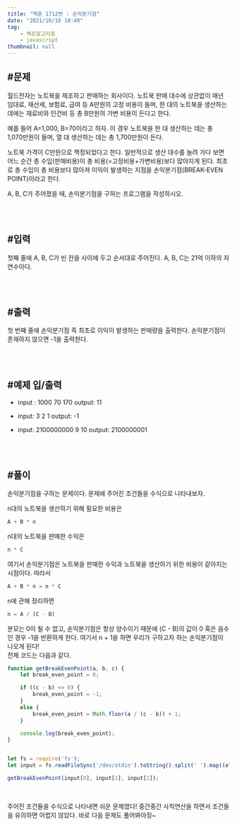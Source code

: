 ```yaml
---
title: "백준 1712번 : 손익분기점"
date: "2021/10/18 18:40"
tag:
    - 백준알고리즘
    - javascript
thumbnail: null
---
```


## #문제

월드전자는 노트북을 제조하고 판매하는 회사이다. 노트북 판매 대수에 상관없이 매년 임대료, 재산세, 보험료, 급여 등 A만원의 고정 비용이 들며, 한 대의 노트북을 생산하는 데에는 재료비와 인건비 등 총 B만원의 가변 비용이 든다고 한다.

예를 들어 A=1,000, B=70이라고 하자. 이 경우 노트북을 한 대 생산하는 데는 총 1,070만원이 들며, 열 대 생산하는 데는 총 1,700만원이 든다.

노트북 가격이 C만원으로 책정되었다고 한다. 일반적으로 생산 대수를 늘려 가다 보면 어느 순간 총 수입(판매비용)이 총 비용(=고정비용+가변비용)보다 많아지게 된다. 최초로 총 수입이 총 비용보다 많아져 이익이 발생하는 지점을 손익분기점(BREAK-EVEN POINT)이라고 한다.

A, B, C가 주어졌을 때, 손익분기점을 구하는 프로그램을 작성하시오.

<br/>
<br/>

## #입력

첫째 줄에 A, B, C가 빈 칸을 사이에 두고 순서대로 주어진다. A, B, C는 21억 이하의 자연수이다.

<br/>
<br/>

## #출력

첫 번째 줄에 손익분기점 즉 최초로 이익이 발생하는 판매량을 출력한다. 손익분기점이 존재하지 않으면 -1을 출력한다.

<br/>
<br/>

## #예제 입/출력

- input : 1000 70 170
    output: 11

- input: 3 2 1
    output: -1

- input: 2100000000 9 10
    output: 2100000001

<br/>
<br/>

## #풀이

손익분기점을 구하는 문제이다. 문제에 주어진 조건들을 수식으로 나타내보자.

n대의 노트북을 생산하기 위해 필요한 비용은

```javascript
A + B * n
```

n대의 노트북을 판매한 수익은
```javascript
n * C
```

여기서 손익분기점은 노트북을 판매한 수익과 노트북을 생산하기 위한 비용이 같아지는 시점이다. 따라서
```javascript
A + B * n = n * C
```

n에 관해 정리하면

```javascript
n = A / (C - B)
```

분모는 0이 될 수 없고, 손익분기점은 항상 양수이기 때문에 (C - B)의 값이 0 혹은 음수인 경우 -1을 반환하게 한다.
여기서 n + 1을 하면 우리가 구하고자 하는 손익분기점이 나오게 된다!
<br/>
전체 코드는 다음과 같다.

```javascript
function getBreakEvenPoint(a, b, c) {
    let break_even_point = 0;

    if ((c - b) <= 0) {
        break_even_point = -1;
    }
    else {
        break_even_point = Math.floor(a / (c - b)) + 1;
    }

    console.log(break_even_point);
}


let fs = require('fs');
let input = fs.readFileSync('/dev/stdin').toString().split(' ').map((el) => parseInt(el));

getBreakEvenPoint(input[0], input[1], input[2]);
```
<br/>

주어진 조건들을 수식으로 나타내면 쉬운 문제였다! 중간중간 사칙연산을 하면서 조건들을 유의하면 어렵지 않았다. 바로 다음 문제도 풀어봐야징~